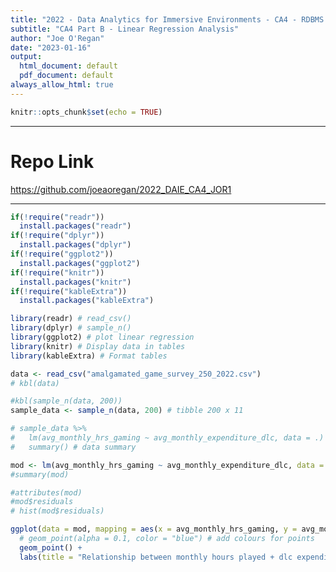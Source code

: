 ```yaml
---
title: "2022 - Data Analytics for Immersive Environments - CA4 - RDBMS & Linear Regression Project"
subtitle: "CA4 Part B - Linear Regression Analysis"
author: "Joe O'Regan"
date: "2023-01-16"
output:
  html_document: default
  pdf_document: default
always_allow_html: true
---
```


```r
knitr::opts_chunk$set(echo = TRUE)
```

---

# Repo Link

[https://github.com/joeaoregan/2022_DAIE_CA4_JOR1](https://github.com/joeaoregan/2022_DAIE_CA4_JOR1)

---

```r
if(!require("readr"))
  install.packages("readr")
if(!require("dplyr"))
  install.packages("dplyr")
if(!require("ggplot2"))
  install.packages("ggplot2")
if(!require("knitr"))
  install.packages("knitr")
if(!require("kableExtra"))
  install.packages("kableExtra")

library(readr) # read_csv()
library(dplyr) # sample_n()
library(ggplot2) # plot linear regression
library(knitr) # Display data in tables
library(kableExtra) # Format tables
```

```r
data <- read_csv("amalgamated_game_survey_250_2022.csv")
# kbl(data)

#kbl(sample_n(data, 200))
sample_data <- sample_n(data, 200) # tibble 200 x 11

# sample_data %>%
#   lm(avg_monthly_hrs_gaming ~ avg_monthly_expenditure_dlc, data = .) %>%
#   summary() # data summary

mod <- lm(avg_monthly_hrs_gaming ~ avg_monthly_expenditure_dlc, data = sample_data)
#summary(mod)

#attributes(mod)
#mod$residuals
# hist(mod$residuals)

ggplot(data = mod, mapping = aes(x = avg_monthly_hrs_gaming, y = avg_monthly_expenditure_dlc)) + 
  # geom_point(alpha = 0.1, color = "blue") # add colours for points
  geom_point() + 
  labs(title = "Relationship between monthly hours played + dlc expenditure")



```



